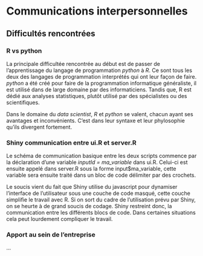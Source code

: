 

# Communications interpersonnelles 

## Difficultés rencontrées

### R vs python

La principale difficultée rencontrée au début est de passer de l'apprentissage du langage de programmation *python* à *R*.
Ce sont tous les deux des langages de programmation interprétés qui ont leur façon de faire.
*python* a été créé pour faire de la programmation informatique généraliste, il est utilisé dans de large domaine par des informaticiens.
Tandis que, R est dédié aux analyses statistiques, plutôt utilisé par des spécialistes ou des scientifiques.

Dans le domaine du *data scientist*, *R* et *python* se valent, chacun ayant ses avantages et inconvénients.
C'est dans leur syntaxe et leur phylosophie qu'ils divergent fortement.


### Shiny communication entre ui.R et server.R

Le schéma de communication basique entre les deux scripts commence par la déclaration d'une variable *inputId = ma_variable* dans ui.R.
Celui-ci est ensuite appelé dans server.R sous la forme input$ma_variable, cette variable sera ensuite traité dans un bloc de code délimiter par des crochets.

Le soucis vient du fait que Shiny utilise du javascript pour dynamiser l'interface de l'utilisateur sous une couche de code masqué, cette couche simplifie le travail avec R.
Si on sort du cadre de l'utilisation prévu par Shiny, on se heurte à de grand soucis de codage. Shiny restreint donc, la communication entre les différents blocs de code.
Dans certaines situations cela peut lourdement compliquer le travail.


### Apport au sein de l'entreprise

...

